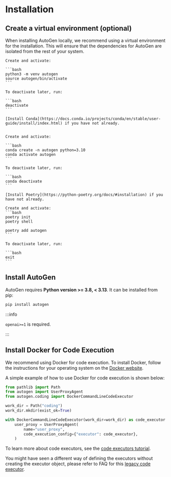 
# Installation

## Create a virtual environment (optional)

When installing AutoGen locally, we recommend using a virtual environment for the installation. This will ensure that the dependencies for AutoGen are isolated from the rest of your system.

<Tabs>
  <TabItem value="venv" label="venv" default>

    Create and activate:

    ```bash
    python3 -m venv autogen
    source autogen/bin/activate
    ```

    To deactivate later, run:

    ```bash
    deactivate
    ```

  </TabItem>
  <TabItem value="conda" label="Conda">

    [Install Conda](https://docs.conda.io/projects/conda/en/stable/user-guide/install/index.html) if you have not already.


    Create and activate:

    ```bash
    conda create -n autogen python=3.10
    conda activate autogen
    ```

    To deactivate later, run:

    ```bash
    conda deactivate
    ```

  </TabItem>
  <TabItem value="poetry" label="Poetry">

    [Install Poetry](https://python-poetry.org/docs/#installation) if you have not already.

    Create and activate:
    ```bash
    poetry init
    poetry shell

    poetry add autogen
    ```

    To deactivate later, run:

    ```bash
    exit
    ```

  </TabItem>
</Tabs>

## Install AutoGen

AutoGen requires **Python version >= 3.8, < 3.13**. It can be installed from pip:

```bash
pip install autogen
```

:::info

`openai>=1` is required.

:::

## Install Docker for Code Execution

We recommend using Docker for code execution.
To install Docker, follow the instructions for your operating system on the [Docker website](https://docs.docker.com/get-docker/).

A simple example of how to use Docker for code execution is shown below:

```python
from pathlib import Path
from autogen import UserProxyAgent
from autogen.coding import DockerCommandLineCodeExecutor

work_dir = Path("coding")
work_dir.mkdir(exist_ok=True)

with DockerCommandLineCodeExecutor(work_dir=work_dir) as code_executor:
    user_proxy = UserProxyAgent(
        name="user_proxy",
        code_execution_config={"executor": code_executor},
    )
```

To learn more about code executors, see the [code executors tutorial](/docs/tutorial/code-executors).

You might have seen a different way of defining the executors without creating the
executor object, please refer to FAQ for this [legacy code executor](/docs/FAQ#legacy-code-executor).

